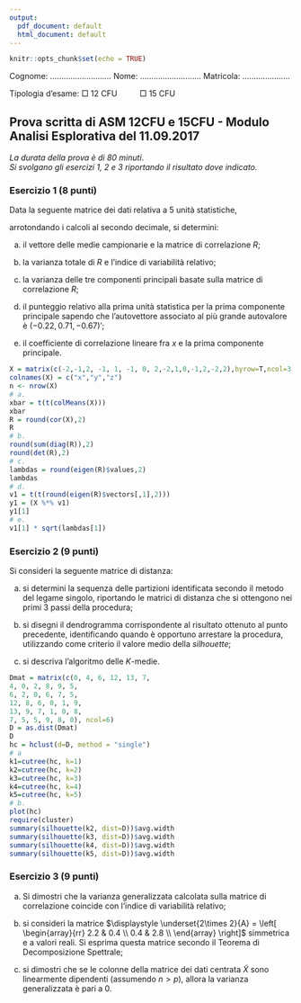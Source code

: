 ```yaml
---
output:
  pdf_document: default
  html_document: default
---
```


```r
knitr::opts_chunk$set(echo = TRUE)
```

Cognome: $\ldots\ldots\ldots\ldots\ldots\ldots\ldots\ldots\ldots$ Nome: $\ldots\ldots\ldots\ldots\ldots\ldots\ldots\ldots\ldots$ Matricola: $\ldots\ldots\ldots\ldots\ldots\ldots\ldots$ 

Tipologia d'esame: $\Box$ 12 CFU $\qquad$ $\Box$ 15 CFU 

## Prova scritta di ASM 12CFU e 15CFU - Modulo Analisi Esplorativa del 11.09.2017

*La durata della prova è di 80 minuti*.\
*Si svolgano gli esercizi 1, 2 e 3 riportando il risultato dove indicato.*

### Esercizio 1 (8 punti)

Data la seguente matrice dei dati relativa a 5 unità statistiche, 

\begin{table}[ht]
\centering
\begin{tabular}{rrr}
  \hline
 $x$ & $y$ & $z$ \\ 
  \hline
 -2 & -1 & 2 \\ 
 -1 & 1 & -1 \\
 0 & 2 & -2 \\ 
 1 & 0 & -1 \\ 
 2 & -2 & 2 \\ 
   \hline
\end{tabular}
\end{table}


arrotondando i calcoli al secondo decimale, si determini:

a. il vettore delle medie campionarie e la matrice di correlazione $R$;

c. la varianza totale di $R$ e l’indice di variabilità relativo;

b. la varianza delle tre componenti principali basate sulla matrice di correlazione $R$;

d. il punteggio relativo alla prima unità statistica per la prima componente principale sapendo che l’autovettore associato al più
grande autovalore è $(-0.22,0.71,-0.67)'$;

e. il coefficiente di correlazione lineare fra $x$ e la prima componente principale.

```r
X = matrix(c(-2,-1,2, -1, 1, -1, 0, 2,-2,1,0,-1,2,-2,2),byrow=T,ncol=3)
colnames(X) = c("x","y","z")
n <- nrow(X)
# a. 
xbar = t(t(colMeans(X)))
xbar
R = round(cor(X),2)
R
# b. 
round(sum(diag(R)),2)
round(det(R),2)
# c.
lambdas = round(eigen(R)$values,2)
lambdas
# d.  
v1 = t(t(round(eigen(R)$vectors[,1],2)))
y1 = (X %*% v1)
y1[1]
# e. 
v1[1] * sqrt(lambdas[1])
```

\newpage

### Esercizio 2 (9 punti)

Si consideri la seguente matrice di distanza:

\begin{table}[ht]
\centering
\begin{tabular}{rrrrrrr}
  \hline
 & 1 & 2 & 3 & 4 & 5 & 6 \\ 
  \hline
1 & 0 & 4 & 6 & 12 & 13 & 7 \\ 
  2 & 4 & 0 & 2 & 8 & 9 & 5 \\ 
  3 & 6 & 2 & 0 & 6 & 7 & 5 \\ 
  4 & 12 & 8 & 6 & 0 & 1 & 9 \\ 
  5 & 13 & 9 & 7 & 1 & 0 & 8 \\ 
  6 & 7 & 5 & 5 & 9 & 8 & 0 \\ 
   \hline
\end{tabular}
\end{table}

a. si determini la sequenza delle partizioni identificata secondo il metodo del legame singolo, riportando le matrici di distanza che si ottengono nei primi 3 passi della procedura;

b. si disegni il dendrogramma corrispondente al risultato ottenuto al punto precedente, identificando quando è opportuno arrestare la procedura, utilizzando come criterio il valore medio della *silhouette*;

c. si descriva l'algoritmo delle $K$-medie.

```r
Dmat = matrix(c(0, 4, 6, 12, 13, 7,
4, 0, 2, 8, 9, 5,
6, 2, 0, 6, 7, 5,
12, 8, 6, 0, 1, 9,
13, 9, 7, 1, 0, 8,
7, 5, 5, 9, 8, 0), ncol=6)
D = as.dist(Dmat)
D
hc = hclust(d=D, method = "single")
# a
k1=cutree(hc, k=1)
k2=cutree(hc, k=2)
k3=cutree(hc, k=3)
k4=cutree(hc, k=4)
k5=cutree(hc, k=5)
# b. 
plot(hc)
require(cluster)
summary(silhouette(k2, dist=D))$avg.width
summary(silhouette(k3, dist=D))$avg.width
summary(silhouette(k4, dist=D))$avg.width
summary(silhouette(k5, dist=D))$avg.width
```



\newpage 

### Esercizio 3 (9 punti)

a. Si dimostri che la varianza generalizzata calcolata sulla matrice di correlazione coincide con l’indice di variabilità relativo;

b. si consideri la matrice $\displaystyle \underset{2\times 2}{A}  
= 
\left[
\begin{array}{rr}
2.2 & 0.4  \\ 
0.4 & 2.8 \\ 
\end{array}
\right]$ simmetrica e a valori reali. Si esprima questa matrice secondo il Teorema di Decomposizione Spettrale;

c. si dimostri che se le colonne della matrice dei dati centrata $\tilde{X}$ sono linearmente dipendenti (assumendo $n > p$), allora la varianza generalizzata è pari a 0.


